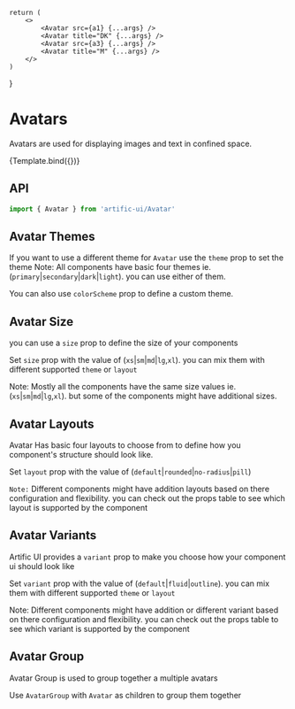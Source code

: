 
    return (
        <>
            <Avatar src={a1} {...args} />
            <Avatar title="DK" {...args} />
            <Avatar src={a3} {...args} />
            <Avatar title="M" {...args} />
        </>
    )
}

# Avatars

Avatars are used for displaying images and text in confined space.

<div>
    <div name="Default">{Template.bind({})}</div>
</div>

## API

```jsx
import { Avatar } from 'artific-ui/Avatar'
```

## Avatar Themes

If you want to use a different theme for `Avatar` use the `theme` prop to set the theme
Note: All components have basic four themes ie. (`primary`|`secondary`|`dark`|`light`). you can use either of them.

You can also use `colorScheme` prop to define a custom theme.

<div>
    <div name="Avatar Themes">
        <Avatar theme="primary" title="DK" />
        <Avatar theme="secondary" title="DK" />
        <Avatar theme="dark" title="DK" />
        <Avatar theme="light" title="DK" />
        <Avatar
            colorScheme={{
                background: 'linear-gradient(45deg, #e736f4, #673ab7)',
                backgroundColor: '#e736f4',
                color: 'white',
            }}
            title="DK"
        />
    </div>
</div>

## Avatar Size

you can use a `size` prop to define the size of your components

Set `size` prop with the value of (`xs`|`sm`|`md`|`lg`,`xl`). you can mix them with different supported `theme` or `layout`

Note: Mostly all the components have the same size values ie.(`xs`|`sm`|`md`|`lg`,`xl`). but some of the components might have additional sizes.

<div>
    <div name="Avatar Size">
        <Avatar size="xl" title="XL" />
        <Avatar size="lg" title="LG" />
        <Avatar size="md" title="MD" />
        <Avatar size="sm" title="SM" />
        <Avatar size="xs" title="XS" />
    </div>
</div>

## Avatar Layouts

Avatar Has basic four layouts to choose from to define how you component's structure should look like.

Set `layout` prop with the value of (`default`|`rounded`|`no-radius`|`pill`)

`Note:` Different components might have addition layouts based on there configuration and flexibility. you can check out the props table to see which layout is supported by the component

<div>
    <div name="Avatar Layouts">
        <Avatar src={a1} layout="default" />
        <Avatar src={a2} layout="rounded" />
        <Avatar src={a3} layout="no-radius" />
        <Avatar src={a4} layout="pill" />
    </div>
</div>

## Avatar Variants

Artific UI provides a `variant` prop to make you choose how your component ui should look like

Set `variant` prop with the value of (`default`|`fluid`|`outline`). you can mix them with different supported `theme` or `layout`

Note: Different components might have addition or different variant based on there configuration and flexibility.
you can check out the props table to see which variant is supported by the component

<div>
    <div name="Avatar Variants">
        <Avatar src={a1} variant="default" />
        <Avatar src={a2} variant="outline" />
        <Avatar src={a3} variant="fluid" />
    </div>
</div>

## Avatar Group

Avatar Group is used to group together a multiple avatars

Use `AvatarGroup` with `Avatar` as children to group them together

<div>
    <div name="Avatar Group">
        <AvatarGroup>
            <Avatar src={a1} variant="fluid" />
            <Avatar src={a2} variant="fluid" />
            <Avatar src={a3} variant="fluid" />
        </AvatarGroup>
    </div>
</div>
